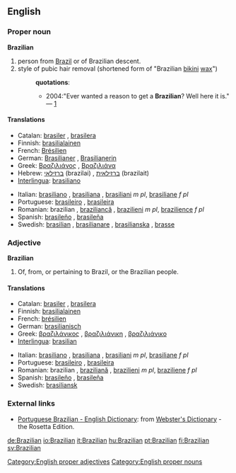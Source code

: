 ==English==

===Proper noun===
'''Brazilian'''

# person from [[Brazil]] or of Brazilian descent.
# style of pubic hair removal (shortened form of "Brazilian [[bikini]] [[wax]]")
#:'''quotations''':
#:*2004:"Ever wanted a reason to get a '''Brazilian'''? Well here it is." — [http://www.tinbilly.com./whatson.html]

====Translations====
{{trans-top|person from Brazil}}
*Catalan: [[brasiler]] {{m}}, [[brasilera]] {{f}}
*Finnish: [[brasilialainen]]
*French: [[Brésilien]]
*German: [[Brasilianer]] {{m}}, [[Brasilianerin]] {{f}}
*Greek: [[Βραζιλιάνος]] {{m}}, [[Βραζιλιάνα]] {{f}}
*Hebrew: [[ברזילאי]] (brazilai) {{m}}, [[ברזילאית]] (brazilait) {{f}}
*[[Interlingua]]: [[brasiliano]]
{{trans-mid}}
*Italian: [[brasiliano]] {{m}}, [[brasiliana]] {{f}}, [[brasiliani]] ''m pl'', [[brasiliane]] ''f pl''
*Portuguese: [[brasileiro]] {{m}}, [[brasileira]] {{f}}
*Romanian: brazilian {{m}}, [[braziliancă]] {{f}}, [[brazilieni]] ''m pl'', [[brazilience]] ''f pl''
*Spanish: [[brasileño]] {{m}}, [[brasileña]] {{f}}
*Swedish: [[brasilian]] {{c}}, [[brasilianare]] {{c}}, [[brasilianska]] {{c}}, [[brasse]] {{c}}
{{trans-bottom}}

===Adjective===
{{rfc-header|Proper adjective}}
'''Brazilian'''

# Of, from, or pertaining to Brazil, or the Brazilian people.

====Translations====
{{top}}
*Catalan: [[brasiler]] {{m}}, [[brasilera]] {{f}}
*Finnish: [[brasilialainen]]
*French: [[brésilien]]
*German: [[brasilianisch]]
*Greek: [[βραζιλάνικος]] {{m}}, [[βραζιλιάνικη]] {{f}}, [[βραζιλιάνικο]] {{n}}
*[[Interlingua]]: [[brasilian]]
{{mid}}
*Italian: [[brasiliano]] {{m}}, [[brasiliana]] {{f}}, [[brasiliani]] ''m pl'', [[brasiliane]] ''f pl''
*Portuguese: [[brasileiro]] {{m}}, [[brasileira]] {{f}}
*Romanian: brazilian {{m}}, [[braziliană]] {{f}}, [[brazilieni]] ''m pl'', [[braziliene]] ''f pl''
*Spanish: [[brasileño]] {{m}}, [[brasileña]] {{f}}
*Swedish: [[brasiliansk]]
{{bottom}}

===External links===
*[http://www.websters-online-dictionary.org/definition/Portuguese+Brazilian-english/ Portuguese Brazilian - English Dictionary]: from [http://www.websters-online-dictionary.org/ Webster's Dictionary] - the Rosetta Edition.

[[Category:English proper adjectives]]
[[Category:English proper nouns]]

[[de:Brazilian]]
[[io:Brazilian]]
[[it:Brazilian]]
[[hu:Brazilian]]
[[pt:Brazilian]]
[[fi:Brazilian]]
[[sv:Brazilian]]